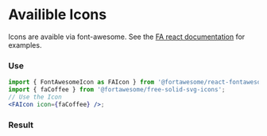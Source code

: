 
<Meta title="Icons (Font Awesome)" />

# Availible Icons

Icons are avaible via font-awesome. See the [FA react documentation](https://fontawesome.com/v5.15/how-to-use/on-the-web/using-with/react) for examples.

### Use

```jsx
import { FontAwesomeIcon as FAIcon } from '@fortawesome/react-fontawesome';
import { faCoffee } from '@fortawesome/free-solid-svg-icons';
// Use the Icon
<FAIcon icon={faCoffee} />;
```

### Result

> <FAIcon icon={faCoffee} />
